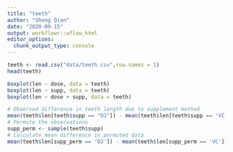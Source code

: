 ```yaml
---
title: "teeth"
author: "Sheng Qian"
date: "2020-09-15"
output: workflowr::wflow_html
editor_options:
  chunk_output_type: console
---
```


```r
teeth <- read.csv("data/teeth.csv",row.names = 1)
head(teeth)
```

```r
boxplot(len ~ dose, data = teeth)
boxplot(len ~ supp, data = teeth)
boxplot(len ~ dose + supp, data = teeth)
```

```r
# Observed difference in teeth length due to supplement method
mean(teeth$len[teeth$supp == "OJ"]) - mean(teeth$len[teeth$supp == 'VC'])
# Permute the observations
supp_perm <- sample(teeth$supp)
# Calculate mean difference in permuted data
mean(teeth$len[supp_perm == 'OJ']) - mean(teeth$len[supp_perm == 'VC'])
```

